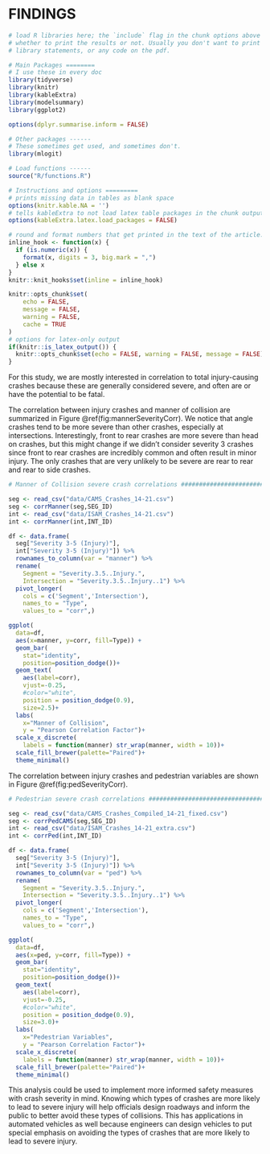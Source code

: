 # FINDINGS

```r
# load R libraries here; the `include` flag in the chunk options above tells
# whether to print the results or not. Usually you don't want to print the
# library statements, or any code on the pdf.

# Main Packages ========
# I use these in every doc
library(tidyverse)
library(knitr)
library(kableExtra)
library(modelsummary)
library(ggplot2)

options(dplyr.summarise.inform = FALSE)

# Other packages ------
# These sometimes get used, and sometimes don't.
library(mlogit)

# Load functions ------
source("R/functions.R")

# Instructions and options =========
# prints missing data in tables as blank space
options(knitr.kable.NA = '') 
# tells kableExtra to not load latex table packages in the chunk output
options(kableExtra.latex.load_packages = FALSE) 

# round and format numbers that get printed in the text of the article.
inline_hook <- function(x) {
  if (is.numeric(x)) {
    format(x, digits = 3, big.mark = ",")
  } else x
}
knitr::knit_hooks$set(inline = inline_hook)

knitr::opts_chunk$set(
	echo = FALSE,
	message = FALSE,
	warning = FALSE,
	cache = TRUE
)
# options for latex-only output
if(knitr::is_latex_output()) {
  knitr::opts_chunk$set(echo = FALSE, warning = FALSE, message = FALSE)
} 

```

For this study, we are mostly interested in correlation to total injury-causing crashes because these are generally considered severe, and often are or have the potential to be fatal.

<!-- organize so segments and intersections are mentioned independently -->
The correlation between injury crashes and manner of collision are summarized in Figure \@ref(fig:mannerSeverityCorr). We notice that angle crashes tend to be more severe than other crashes, especially at intersections. Interestingly, front to rear crashes are more severe than head on crashes, but this might change if we didn't consider severity 3 crashes since front to rear crashes are incredibly common and often result in minor injury. The only crashes that are very unlikely to be severe are rear to rear and rear to side crashes.

```r
# Manner of Collision severe crash correlations ######################################

seg <- read_csv("data/CAMS_Crashes_14-21.csv")
seg <- corrManner(seg,SEG_ID)
int <- read_csv("data/ISAM_Crashes_14-21.csv")
int <- corrManner(int,INT_ID)

df <- data.frame(
  seg["Severity 3-5 (Injury)"],
  int["Severity 3-5 (Injury)"]) %>%
  rownames_to_column(var = "manner") %>%
  rename(
    Segment = "Severity.3.5..Injury.",
    Intersection = "Severity.3.5..Injury..1") %>%
  pivot_longer(
    cols = c('Segment','Intersection'), 
    names_to = "Type",
    values_to = "corr",)

ggplot(
  data=df, 
  aes(x=manner, y=corr, fill=Type)) +
  geom_bar(
    stat="identity",
    position=position_dodge())+
  geom_text(
    aes(label=corr), 
    vjust=-0.25, 
    #color="white", 
    position = position_dodge(0.9), 
    size=2.5)+
  labs(
    x="Manner of Collision", 
    y = "Pearson Correlation Factor")+
  scale_x_discrete(
    labels = function(manner) str_wrap(manner, width = 10))+
  scale_fill_brewer(palette="Paired")+
  theme_minimal()

```

The correlation between injury crashes and pedestrian variables are shown in Figure \@ref(fig:pedSeverityCorr).

```r
# Pedestrian severe crash correlations ######################################

seg <- read_csv("data/CAMS_Crashes_Compiled_14-21_fixed.csv")
seg <- corrPedCAMS(seg,SEG_ID)
int <- read_csv("data/ISAM_Crashes_14-21_extra.csv")
int <- corrPed(int,INT_ID)

df <- data.frame(
  seg["Severity 3-5 (Injury)"],
  int["Severity 3-5 (Injury)"]) %>%
  rownames_to_column(var = "ped") %>%
  rename(
    Segment = "Severity.3.5..Injury.",
    Intersection = "Severity.3.5..Injury..1") %>%
  pivot_longer(
    cols = c('Segment','Intersection'), 
    names_to = "Type",
    values_to = "corr",)

ggplot(
  data=df, 
  aes(x=ped, y=corr, fill=Type)) +
  geom_bar(
    stat="identity",
    position=position_dodge())+
  geom_text(
    aes(label=corr), 
    vjust=-0.25, 
    #color="white", 
    position = position_dodge(0.9), 
    size=3.0)+
  labs(
    x="Pedestrian Variables", 
    y = "Pearson Correlation Factor")+
  scale_x_discrete(
    labels = function(manner) str_wrap(manner, width = 10))+
  scale_fill_brewer(palette="Paired")+
  theme_minimal()

```

This analysis could be used to implement more informed safety measures with crash severity in mind. Knowing  which types of crashes are more likely to lead to severe injury will help officials design roadways and inform the public to better avoid these types of collisions. This has applications in automated vehicles as well because engineers can design vehicles to put special emphasis on avoiding the types of crashes that are more likely to lead to severe injury.